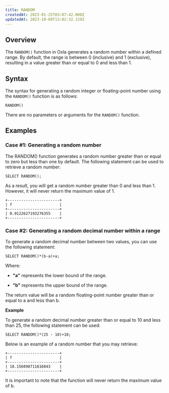 ```yaml
---
title: RANDOM
createdAt: 2023-01-25T03:07:42.000Z
updatedAt: 2023-10-09T13:02:32.129Z
---
```


## Overview

The `RANDOM()` function in Oxla generates a random number within a defined range. By default, the range is between 0 (inclusive) and 1 (exclusive), resulting in a value greater than or equal to 0 and less than 1.

## Syntax

The syntax for generating a random integer or floating-point number using the `RANDOM()` function is as follows:

```pgsql
RANDOM()
```

<Note>There are no parameters or arguments for the `RANDOM()` function.</Note>

## Examples

### Case #1: Generating a random number
The RANDOM() function generates a random number greater than or equal to zero but less than one by default. The following statement can be used to retrieve a random number:

```pgsql
SELECT RANDOM();
```

As a result, you will get a random number greater than 0 and less than 1. However, it will never return the maximum value of 1.

```pgsql
+-----------------------+
| f                     |
+-----------------------+
| 0.9122627193276355    |
+-----------------------+
```

### Case #2: Generating a random decimal number within a range

To generate a random decimal number between two values, you can use the following statement:

```pgsql
SELECT RANDOM()*(b-a)+a;
```

Where:

*   **"a"** represents the lower bound of the range.

*   **"b"** represents the upper bound of the range.

The return value will be a random floating-point number greater than or equal to a and less than b.&#x20;

****Example****

To generate a random decimal number greater than or equal to 10 and less than 25, the following statement can be used:

```pgsql
SELECT RANDOM()*(25 - 10)+10;
```

Below is an example of a random number that you may retrieve:

```pgsql
+-----------------------+
| f                     |
+-----------------------+
| 18.156098711616043    |
+-----------------------+
```

<Warning>It is important to note that the function will never return the maximum value of b.</Warning>





